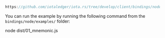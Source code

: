 ```ts reference
https://github.com/iotaledger/iota.rs/tree/develop/client/bindings/nodejs/examples/01_mnemonic.ts
```

You can run the example by running the following command from the `bindings/node/examples/` folder:

<CodeBlock className="language-bash">
    node dist/01_mnemonic.js
</CodeBlock>
